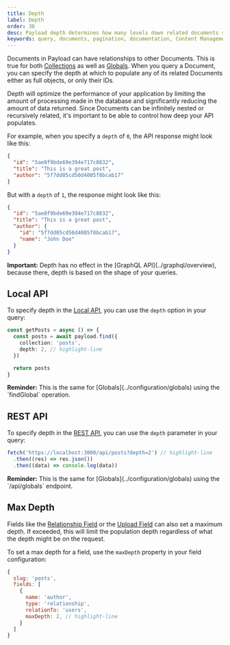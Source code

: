 ```yaml
---
title: Depth
label: Depth
order: 30
desc: Payload depth determines how many levels down related documents should be automatically populated when retrieved.
keywords: query, documents, pagination, documentation, Content Management System, cms, headless, javascript, node, react, nextjs
---
```


Documents in Payload can have relationships to other Documents. This is true for both [Collections](../configuration/collections) as well as [Globals](../configuration/globals). When you query a Document, you can specify the depth at which to populate any of its related Documents either as full objects, or only their IDs.

Depth will optimize the performance of your application by limiting the amount of processing made in the database and significantly reducing the amount of data returned. Since Documents can be infinitely nested or recursively related, it's important to be able to control how deep your API populates.

For example, when you specify a `depth` of `0`, the API response might look like this:

```json
{
  "id": "5ae8f9bde69e394e717c8832",
  "title": "This is a great post",
  "author": "5f7dd05cd50d4005f8bcab17"
}
```

But with a `depth` of `1`, the response might look like this:

```json
{
  "id": "5ae8f9bde69e394e717c8832",
  "title": "This is a great post",
  "author": {
    "id": "5f7dd05cd50d4005f8bcab17",
    "name": "John Doe"
  }
}
```

<Banner type="warning">
  <strong>Important:</strong>
  Depth has no effect in the [GraphQL API](../graphql/overview), because there, depth is based on the shape of your queries.
</Banner>

## Local API

To specify depth in the [Local API](../local-api/overview), you can use the `depth` option in your query:

```ts
const getPosts = async () => {
  const posts = await payload.find({
    collection: 'posts',
    depth: 2, // highlight-line
  })

  return posts
}
```

<Banner type="info">
  <strong>Reminder:</strong>
  This is the same for [Globals](../configuration/globals) using the `findGlobal` operation.
</Banner>

## REST API

To specify depth in the [REST API](../rest-api/overview), you can use the `depth` parameter in your query:

```ts
fetch('https://localhost:3000/api/posts?depth=2') // highlight-line
  .then((res) => res.json())
  .then((data) => console.log(data))
```

<Banner type="info">
  <strong>Reminder:</strong>
  This is the same for [Globals](../configuration/globals) using the `/api/globals` endpoint.
</Banner>

## Max Depth

Fields like the [Relationship Field](../fields/relationship) or the [Upload Field](../fields/upload) can also set a maximum depth. If exceeded, this will limit the population depth regardless of what the depth might be on the request.

To set a max depth for a field, use the `maxDepth` property in your field configuration:

```js
{
  slug: 'posts',
  fields: [
    {
      name: 'author',
      type: 'relationship',
      relationTo: 'users',
      maxDepth: 2, // highlight-line
    }
  ]
}
```
